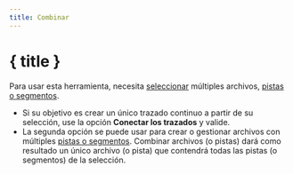 ```yaml
---
title: Combinar
---
```


<script>
</script>

# <Group size="24" class="inline-block" style="margin-bottom: 5px" /> { title }

Para usar esta herramienta, necesita [seleccionar](../files-and-stats) múltiples archivos, [pistas o segmentos](../gpx).

- Si su objetivo es crear un único trazado continuo a partir de su selección, use la opción **Conectar los trazados** y valide.
- La segunda opción se puede usar para crear o gestionar archivos con múltiples [pistas o segmentos](../gpx).
  Combinar archivos (o pistas) dará como resultado un único archivo (o pista) que contendrá todas las pistas (o segmentos) de la selección.

<div class="flex flex-row justify-center">
    <Merge class="text-foreground p-3 border rounded-md shadow-lg" />
</div>
